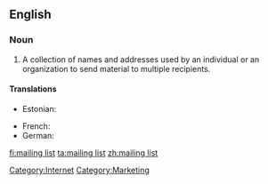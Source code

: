 ==English==
{{wikipedia}}

===Noun===
{{en-noun|sg=[[mailing]] [[list]]}}

# A collection of names and addresses used by an individual or an organization to send material to multiple recipients.

====Translations====
{{trans-top|collection of names and addresses}}
* Estonian: {{t|et|postiloend}}
{{trans-mid}}
* French: {{t|fr|liste de diffusion}}
* German: {{t-|de|Mailingliste|f}}
{{trans-bottom}}

[[Category:Internet]]
[[Category:Marketing]]

[[fi:mailing list]]
[[ta:mailing list]]
[[zh:mailing list]]